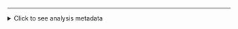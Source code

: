 

<!-- Use HTML for horizontal lines instead of markdown (---) so
that rmarkdown render does not treat the markdown
as a YAML header -->

<hr></hr>

<details> <summary> Click to see analysis metadata </summary>

<div>

```r

# VARIABLES PASSED FROM PARENT:
# reportFile
# reportName

```

```r
fintime <- Sys.time()
timediff <- difftime(fintime,.scikick$starttime)
cat(sprintf("Computation Started: %s", .scikick$starttime))
cat("\n\n")
cat(sprintf("Finished in %s %s",
    round(as.numeric(timediff),3),
    units(timediff)))
```

<hr></hr>


### Git Log ###

```r
gitlog = .scikick_get_gitlog(original_input)

no_git_history = identical(gitlog$summary,"no git history")

if(!no_git_history){
# trim if subject line is too long to fit on screen
gitlog$summary <- sapply(gitlog$summary, function(s){
    if(nchar(s) > 80){
        s = paste0(strtrim(s, 80), "...")}
    return(s)
})
knitr::kable(gitlog, "markdown", align = rep("l", 4))
}
```

`r if(no_git_history) "No git history available"`

---

### Functions ###

```r

funs   <- lsf.str(envir=sys.frame())
fnames <- sapply(funs, `[`)
funs   <- lapply(funs, get)
names(funs) <- fnames

for(fun in fnames) {
    cat("  \n", fun, "\n")
    cat("```r\n")
    print(funs[[fun]])
    cat("```\n")
}

```

### Packages ###

```r
pkgs <- loadedNamespaces()
desc <- Map(packageDescription, pkgs)
ver  <- sapply(desc, getElement, "Version")
bld  <- sapply(desc, getElement, "Built")
bld  <- as.character(bld)
date <- format(as.Date(sapply(strsplit(bld, "; "), "[", 3)), "%Y-%m-%d")
pk <- data.frame(package = pkgs, version = ver, date = date)
knitr::kable(pk, "markdown", align = "l", row.names = FALSE)
```

---

### Session Info ###

```r
si <- sessionInfo()
systemInfo <- c(version = si$R.version$version.string,
    platform = si$platform, locale = Sys.getlocale("LC_COLLATE"),
    OS = si$running, UI = .Platform$GUI)
systemInfo <- as.data.frame(systemInfo)
knitr::kable(systemInfo, "markdown", align = "l")
```

---

</div>
</details>

